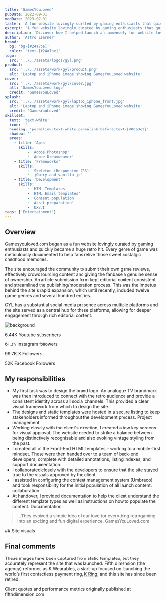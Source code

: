 ```yaml
---
title: 'GamesYouLoved'
pubDate: 2022-09-01
modDate: 2023-07-01
taster: 'A fun website lovingly curated by gaming enthusiasts that quickly became a huge retro hit. Every genre of game was meticulously documented to help fans relive those sweet nostalgic childhood memories.'
excerpt: 'A fun website lovingly curated by gaming enthusiasts that quickly became a huge retro hit.'
description: 'Discover how I helped launch an immensely fun website lovingly curated by gaming enthusiasts - and see how it quickly became a huge retro hit. Learn how each genre was meticulously documented in order to help fans relive those sweet nostalgic childhood memories.'
author: 'Astro Learner'
brand: 
  bg: 'bg-[#24a7be]'
  color: 'text-[#24a7be]'
logo:
  src: '../../assets/logos/gyl.png'
product:
  src: '../../assets/work/gyl/product.png'
  alt: 'Laptop and iPhone image showing GamesYouLoved website'
cover:
  src: '../../assets/work/gyl/cover.jpg'
  alt: 'GamesYouLoved logo'
  credit: 'GamesYouLoved'
splash:
  src: '../../assets/work/gyl/laptop_iphone_front.jpg'
  alt: 'Laptop and iPhone image showing GamesYouLoved website'
  credit: 'GamesYouLoved'
skillset:
  text: 'text-white'
  icon: ''
  heading: 'permalink:text-white permalink:before:text-[#00a3e2]'
  shadow: ''
  areas:
    - title: 'Apps'
      skills:
          - 'Adobe Photoshop'
          - 'Adobe Dreamweaver'
    - title: 'Frameworks'
      skills:
          - 'Skeleton (Responsive CSS)'
          - 'jQuery and vanilla js'
    - title: 'Development'
      skills:
          - 'HTML Templates'
          - 'HTML Email templates'
          - 'Content population'
          - 'Asset preparation'
          - 'UX/UI'
tags: ['Entertainment']
---
```





## Overview

Gamesyouloved.com began as a fun website lovingly curated by gaming enthusiasts and quickly became a huge retro hit. Every genre of game was meticulously documented to help fans relive those sweet nostalgic childhood memories.

The site encouraged the community to submit their own game reviews, effectively crowdsourcing content and giving the fanbase a genuine sense of ownership. An article submission form kept editorial content consistent and streamlined the publishing/moderation process. This was the impetus behind the site's rapid expansion, which until recently, included twelve game genres and several hundred entries.

GYL has a substantial social media presence across multiple platforms and the site served as a central hub for these platforms, allowing for deeper engagement through rich editorial content.


<Block
        mode="plain"
        bg="bg-neutral-100"
        grid="grid grid-cols-2 md:grid-cols-4 py-16 md:py-32 xl:py-48 gap-8 content-center max-w-container mx-auto"
        breakout={true}
    >
<Image src={svgbg} alt="background" class="object-cover w-full h-full absolute inset-0" />

<div class="relative grid grid-cols-2 md:grid-cols-4 py-16 md:py-32 xl:py-48 gap-8 content-center max-w-container mx-auto">
  <p class="text-center leading-snug"><span class="block text-4xl md:text-7xl text-[#24a7be] font-black"><Icon name="fa6-brands:youtube" class="w-12 h-12 mx-auto block" alt="youtube" />6.44K</span> Youtube subscribers</p>
  <p class="text-center leading-snug"><span class="block text-4xl md:text-7xl text-[#24a7be] font-black"><Icon name="fa6-brands:instagram" class="w-12 h-12 mx-auto block" alt="instagram" />61.3K</span> Instagram followers</p>
  <p class="text-center leading-snug"><span class="block text-4xl md:text-7xl text-[#24a7be] font-black"><Icon name="fa6-brands:x-twitter" class="w-12 h-12 mx-auto block" alt="x-twitter" />99.7K</span> X Followers</p>
  <p class="text-center leading-snug"><span class="block text-4xl md:text-7xl text-[#24a7be] font-black"><Icon name="fa6-brands:facebook" class="w-12 h-12 mx-auto block" alt="facebook" />52K</span> Facebook Followers</p>
</div>
</Block>


## My responsibilities

- My first task was to design the brand logo. An analogue TV brandmark was then introduced to connect with the retro audience and provide a consistent identity across all social channels. This provided a clear visual framework from which to design the site.
- The designs and static templates were hosted in a secure listing to keep stakeholders informed throughout the development process. <span class="label label--info !m-0">Project management</span>
- Working closely with the client's direction, I created a few key screens for visual approval. The website needed to strike a balance between being distinctively recognisable and also evoking vintage styling from the past.
- I created all of the Front-End HTML templates – working to a mobile-first mindset. These were then handed over to a team of back-end developers, complete with detailed annotations, listing indexes, and support documentation.
- I collaborated closely with the developers to ensure that the site stayed true to the visuals approved by the client.
- I assisted in configuring the content management system (Umbraco) and took responsibility for the initial population of all launch content. <span class="label label--info !m-0">collaboration</span>
- At handover, I provided documentation to help the client understand the different template types as well as instructions on how to populate the content. <span class="label label--info !m-0">Documentation</span>


> ...They evolved a simple idea of our love for everything retrogaming into an exciting and fun digital experience.
> GamesYouLoved.com

<Gallery collection='gScreens' data={data} >
<Fragment slot="title">
## Site visuals
</Fragment>

</Gallery>

<BlockPicture src={block__sw_40} class="my-0" alt="Exhibition event" credit='GamesYouLoved' wrapper={true} />


## Final comments

These images have been captured from static templates, but they accurately represent the site that was launched. Fifth dimension (the agency) reformed as K Wearables, a start-up focused on launching the world’s first contactless payment ring, [K Ring](/work/mykring), and this site has since been retired.

<Note theme="note" display="block" hasIcon={true}>
Client quotes and performance metrics originally published at fifthdimension.com
</Note>